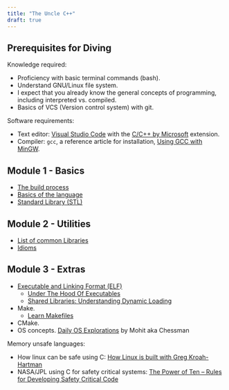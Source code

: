 ```yaml
---
title: "The Uncle C++"
draft: true
---
```


## Prerequisites for Diving

Knowledge required:
- Proficiency with basic terminal commands (bash).
- Understand GNU/Linux file system.
- I expect that you already know the general concepts of programming, including interpreted vs. compiled.
- Basics of VCS (Version control system) with git.

Software requirements:
- Text editor: [Visual Studio Code](https://code.visualstudio.com/) with the [C/C++ by Microsoft](https://marketplace.visualstudio.com/items?itemName=ms-vscode.cpptools) extension.
- Compiler: `gcc`, a reference article for installation, [Using GCC with MinGW](https://code.visualstudio.com/docs/cpp/config-mingw#_prerequisites).

## Module 1 - Basics

- [The build process](cpp-build)
- [Basics of the language](cpp-basics)
- [Standard Library (STL)](cpp-stl)

## Module 2 - Utilities

- [List of common Libraries](cpp-libraries)
- [Idioms](cpp-idioms)

## Module 3 - Extras

- [Executable and Linking Format (ELF)](elf)
    - [Under The Hood Of Executables](https://mohitmishra786.github.io/underTheHoodOfExecutables/?page=INDEX.md)
    - [Shared Libraries: Understanding Dynamic Loading](https://amirrachum.com/shared-libraries/)
- Make.
    - [Learn Makefiles](https://makefiletutorial.com/#getting-started)
- CMake.
- OS concepts. [Daily OS Explorations](https://mohitmishra786.github.io/exploring-os/src/) by Mohit aka Chessman

Memory unsafe languages:
- How linux can be safe using C: [How Linux is built with Greg Kroah-Hartman](https://youtu.be/7WbREHtc5sU?t=4089)
- NASA/JPL  using C for safety critical systems: [The Power of Ten – Rules for Developing Safety Critical Code](https://spinroot.com/gerard/pdf/P10.pdf)
